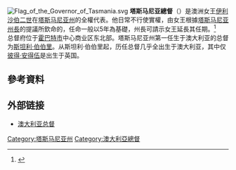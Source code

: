 {{noteTA
|1=zh-cn:澳大利亚;zh-tw:澳洲;zh-hk:澳洲
|2=zh-hk:女皇;zh-tw:女王;zh-cn:女王
}}
{{Infobox vice-regal
|state =塔斯马尼亚
|shield =Badge of the Governor of Tasmania.svg
|image =
|incumbent = {{le|芭芭拉·貝卡|Barbara Baker (judge)}}
|post-nominals = [[澳洲勳章|AC]]
|incumbentsince = 2021年6月16日
|his/her = 閣下
|style = 閣下
|appointed_by =[[伊利沙伯二世|伊利沙伯二世]]
|first_governor = 亨利·楊爵士
|date =1832年2月6日
}}
[[Image:Flag_of_the_Governor_of_Tasmania.svg|thumb]]
'''塔斯马尼亚總督'''（{{Lang-en|Governor of Tasmania}}）是澳洲女王[[伊利沙伯二世|伊利沙伯二世]]在[[塔斯马尼亚州|塔斯马尼亚州]]的全權代表。他日常不行使實權，由女王根據[[塔斯马尼亚州長|塔斯马尼亚州長]]的提議所欽命的，任命一般以5年為基礎，州長可請示女王延長其任期。<ref name=Mon>{{cite web| url=http://www.royal.gov.uk/MonarchAndCommonwealth/Australia/TheQueensroleinAustralia.aspx| last=The Royal Household| title=The Queen and the Commonwealth > Queen and Australia > The Queen's role in Australia| publisher=Queen's Printer| accessdate=19 August 2010| archive-date=2015-04-17| archive-url=https://web.archive.org/web/20150417055732/http://www.royal.gov.uk/MonarchandCommonwealth/Australia/TheQueensroleinAustralia.aspx| dead-url=no}}</ref><br />

总督府位于[[霍巴特市|霍巴特市]]中心商业区东北部。塔斯马尼亚州第一任生于澳大利亚的总督为[[斯坦利·伯伯里|斯坦利·伯伯里]]。从斯坦利·伯伯里起，历任总督几乎全出生于澳大利亚，其中仅[[彼得·安得伍|彼得·安得伍]]是出生于英国。

==參考資料==
{{reflist}}

== 外部链接 ==

*[http://www.govhouse.tas.gov.au/ 澳大利亚总督] {{Wayback|url=http://www.govhouse.tas.gov.au/ |date=20210226063954 }}
{{英联邦王国和自治领君主代表}}
[[Category:塔斯马尼亚州|Category:塔斯马尼亚州]]
[[Category:澳大利亞總督|Category:澳大利亞總督]]
